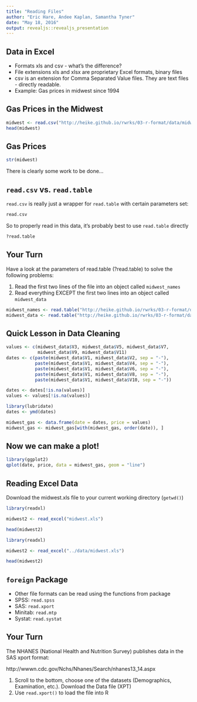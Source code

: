 ```yaml
---
title: "Reading Files"
author: "Eric Hare, Andee Kaplan, Samantha Tyner"
date: "May 18, 2016"
output: revealjs::revealjs_presentation
---
```


## Data in Excel

- Formats xls and csv - what's the difference?
- File extensions xls and xlsx are proprietary Excel formats, binary files
- csv is an extension for Comma Separated Value files. They are text files - directly readable.
- Example: Gas prices in midwest since 1994

## Gas Prices in the Midwest

```r
midwest <- read.csv("http://heike.github.io/rwrks/03-r-format/data/midwest.csv")
head(midwest)
```

## Gas Prices

```r
str(midwest)
```

There is clearly some work to be done...

## `read.csv` vs. `read.table`

`read.csv` is really just a wrapper for `read.table` with certain parameters set:

```r
read.csv
```

So to properly read in this data, it's probably best to use `read.table` directly

```r
?read.table
```

## Your Turn

Have a look at the parameters of read.table (?read.table) to solve the following problems:

1. Read the first two lines of the file into an object called `midwest_names`
2. Read everything EXCEPT the first two lines into an object called `midwest_data`

```r
midwest_names <- read.table("http://heike.github.io/rwrks/03-r-format/data/midwest.csv", nrows = 2, sep = ",", stringsAsFactors = FALSE)
midwest_data <- read.table("http://heike.github.io/rwrks/03-r-format/data/midwest.csv", skip = 2, sep = ",", stringsAsFactors = FALSE)
```

## Quick Lesson in Data Cleaning

```r
values <- c(midwest_data$V3, midwest_data$V5, midwest_data$V7, 
            midwest_data$V9, midwest_data$V11)
dates <- c(paste(midwest_data$V1, midwest_data$V2, sep = "-"), 
           paste(midwest_data$V1, midwest_data$V4, sep = "-"),
           paste(midwest_data$V1, midwest_data$V6, sep = "-"),
           paste(midwest_data$V1, midwest_data$V8, sep = "-"),
           paste(midwest_data$V1, midwest_data$V10, sep = "-"))

dates <- dates[!is.na(values)]
values <- values[!is.na(values)]

library(lubridate)
dates <- ymd(dates)

midwest_gas <- data.frame(date = dates, price = values)
midwest_gas <- midwest_gas[with(midwest_gas, order(date)), ]
```

## Now we can make a plot!

```r
library(ggplot2)
qplot(date, price, data = midwest_gas, geom = "line")
```

## Reading Excel Data

Download the midwest.xls file to your current working directory (`getwd()`)

```r
library(readxl)

midwest2 <- read_excel("midwest.xls")

head(midwest2)
```

```r
library(readxl)

midwest2 <- read_excel("../data/midwest.xls")

head(midwest2)
```

## `foreign` Package

- Other file formats can be read using the functions from package \texttt{foreign}
- SPSS: `read.spss`
- SAS: `read.xport`
- Minitab: `read.mtp`
- Systat: `read.systat`

## Your Turn

The NHANES (National Health and Nutrition Survey) publishes data in the SAS xport format:

http://wwwn.cdc.gov/Nchs/Nhanes/Search/nhanes13_14.aspx

1. Scroll to the bottom, choose one of the datasets (Demographics, Examination, etc.). Download the Data file (XPT)
2. Use `read.xport()` to load the file into R
